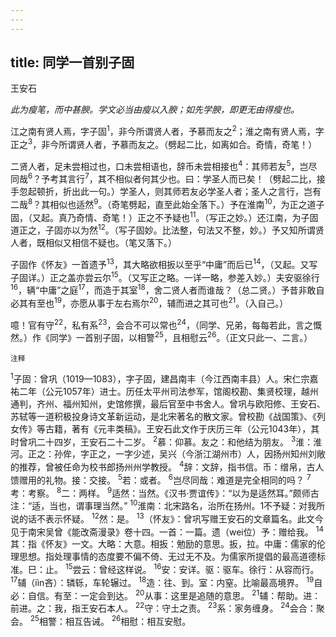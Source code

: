 ```yaml
---
---
---
```

title: 同学一首别子固
---



王安石

*此为瘦笔，而中甚腴。学文必当由瘦以入腴；如先学腴，即更无由得瘦也。*

江之南有贤人焉，字子固<sup>1</sup>，非今所谓贤人者，予慕而友之<sup>2</sup>；淮之南有贤人焉，字正之<sup>3</sup>，非今所谓贤人者，予慕而友之。（劈起二比，如离如合。奇情，奇笔！）

二贤人者，足未尝相过也，口未尝相语也，辞币未尝相接也<sup>4</sup>：其师若友<sup>5</sup>，岂尽同哉<sup>6</sup>？予考其言行<sup>7</sup>，其不相似者何其少也。曰：学圣人而已矣！（劈起二比，接手忽起顿折，折出此一句。）学圣人，则其师若友必学圣人者；圣人之言行，岂有二哉<sup>8</sup>？其相似也适然<sup>9</sup>。（奇笔劈起，直至此始全落下。）予在淮南<sup>10</sup>，为正之道子固，（又起。真乃奇情、奇笔！）正之不予疑也<sup>11</sup>。（写正之妙。）还江南，为子固道正之，子固亦以为然<sup>12</sup>。（写子固妙。比法整，句法又不整，妙。）予又知所谓贤人者，既相似又相信不疑也。（笔又落下。）

子固作《怀友》一首遗予<sup>13</sup>，其大略欲相扳以至乎“中庸”而后已<sup>14</sup>，（又起。又写子固详。）正之盖亦尝云尔<sup>15</sup>。（又写正之略。一详一略，参差入妙。）夫安驱徐行<sup>16</sup>，辆“中庸”之庭<sup>17</sup>，而造于其室<sup>18</sup>，舍二贤人者而谁哉？（总二贤。）予昔非敢自必其有至也<sup>19</sup>，亦愿从事于左右焉尔<sup>20</sup>，辅而进之其可也<sup>21</sup>。（入自己。）

噫！官有守<sup>22</sup>，私有系<sup>23</sup>，会合不可以常也<sup>24</sup>，（同学、兄弟，每每若此，言之慨然。）作《同学》一首别子固，以相警<sup>25</sup>，且相慰云<sup>26</sup>。（正文只此一、二言。）

<sup>注释</sup>

<sup>1</sup>子固：曾巩（1019—1083），字子固，建昌南丰（今江西南丰县）人。宋仁宗嘉祐二年（公元1057年）进士。历任太平州司法参军，馆阁校勘、集贤校理，越州通判，齐州、福州知州，史馆修撰，最后官至中书舍人。曾巩与欧阳修、王安石、苏轼等一道积极投身诗文革新运动，是北宋著名的散文家。曾校勘《战国策》、《列女传》等古籍，著有《元丰类稿》。王安石此文作于庆历三年（公元1043年），其时曾巩二十四岁，王安石二十二岁。
<sup>2</sup>慕：仰慕。友之：和他结为朋友。
<sup>3</sup>淮：淮河。正之：孙侔，字正之，一字少述，吴兴（今浙江湖州市）人，因扬州知州刘敞的推荐，曾被任命为校书郎扬州州学教授。
<sup>4</sup>辞：文辞，指书信。币：缯帛，古人馈赠用的礼物。接：交接。
<sup>5</sup>若：或者。
<sup>6</sup>岂尽同哉：难道是完全相同的吗？
<sup>7</sup>考：考察。
<sup>8</sup>二：两样。
<sup>9</sup>适然：当然。《汉书·贾谊传》：“以为是适然耳。”颇师古注：“适，当也，谓事理当然。”
<sup>10</sup>淮南：北宋路名，治所在扬州。1不予疑：对我所说的话不表示怀疑。
<sup>12</sup>然：是。
<sup>13</sup>（怀友》：曾巩写赠王安石的文章篇名。此文今见于南宋吴曾《能改斋漫录》卷十四。一首：一篇。遗（wei位）予：赠给我。
<sup>14</sup>其：指《怀友》一文。大略：大意。相扳：勉励的意思。扳，拉。中庸：儒家的伦理思想。指处理事情的态度要不偏不倚、无过无不及。为儒家所提倡的最高道德标准。巳：止。
<sup>15</sup>尝云：曾经这样说。
<sup>16</sup>安：安详。驱：驱车。徐行：从容而行。
<sup>17</sup>辅（iìn吝）：辚轹，车轮辗过。
<sup>18</sup>造：往、到。室：内窒。比喻最高境界。
<sup>19</sup>自必：自信。有至：一定会到达。
<sup>20</sup>从事：这里是追随的意思。
<sup>21</sup>辅：帮助。进：前进。之：我，指王安石本人。
<sup>22</sup>守：守土之责。
<sup>23</sup>系：家务缠身。
<sup>24</sup>会合：聚会。
<sup>25</sup>相警：相互告诫。
<sup>26</sup>相慰：相互安慰。